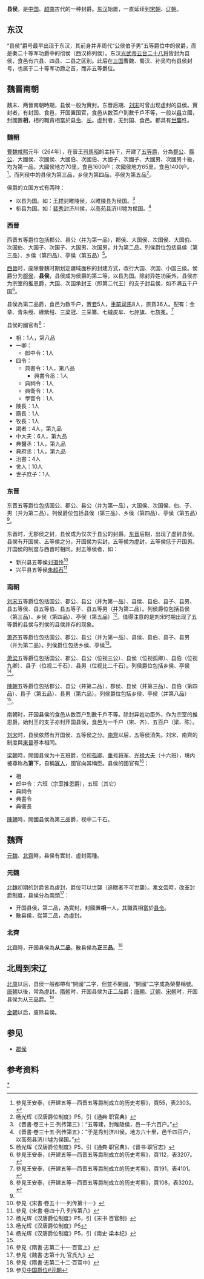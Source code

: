 {{otheruses|subject=五等爵中的县侯|other=列侯中的'''县侯'''|列侯}}
'''县侯'''，是[[中国|中国]]、[[越南|越南]]古代的一种封爵。[[东汉|东汉]]始置，一直延续到[[宋朝|宋朝]]、[[辽朝|辽朝]]。

==东汉==
“县侯”爵号最早出现于东汉，其前身并非周代“公侯伯子男”五等爵位中的侯爵，而是秦二十等军功爵中的彻侯（西汉称列侯）。东汉[[光武帝|光武帝]][[云台二十八将|云台二十八将]]皆封为县侯，食邑有六县、四县、二县之区别。此后在[[三国|三国]]曹魏、蜀汉、孙吴均有县侯封号，也属于二十等军功爵之首，而非五等爵位。

==魏晋南朝==
魏末、两晉南朝時期，县侯一般为實封。东晋后期、[[刘宋|刘宋]]时曾出现虚封的县侯。實封者，有封国、食邑，开国置国官，食邑从数百户到數千戶不等，一般以[[县|县]]立國，封國置'''相'''，相的職責相當於县[[县令|令]]、[[县长|长]]。虚封者，无封国、食邑。都具有[[世襲|世襲]]性。

===魏朝===
[[曹魏|曹魏]][[咸熙|咸熙]]元年（264年），在晉王[[司馬昭|司馬昭]]的主持下，开建了[[五等爵|五等爵]]，分為[[郡公|郡公]]、[[縣公|縣公]]、大國侯、次國侯、大國伯、次國伯、大國子、次國子、大國男、次國男十級，均为第一品。大國侯地方70里，食邑1600户；次國侯地方65里，食邑1400户。<ref>參見王安泰，《开建五等—西晋五等爵制成立的历史考察》，頁55，表2303。</ref>。而列侯中的县侯为第三品，乡侯为第四品，亭侯为第五品<ref>杨光辉《汉唐爵位制度》P5，引《通典·职官典》</ref>。

侯爵的立国方式有两种：
*以县为国。如：[[王祥|王祥]]封睢陵侯，以睢陵县为侯国。<ref>《晋書·卷三十三·列传第三》：“五等建，封睢陵侯，邑一千六百户。”</ref>
*析县为国。如：[[裴秀|裴秀]]封济川侯，以高苑县济川墟为侯国。<ref>《晋書·卷三十五·列传第五》：“于是秀封济川侯，地方六十里，邑千四百户，以高苑县济川墟为侯国。”</ref>

===西晉===
西晋五等爵位包括郡公、县公（并为第一品），郡侯、大国侯、次国侯、大国伯、次国伯、大国子、次国子、大国男、次国男，并为第二品。列侯爵位包括县侯（第三品）、乡侯（第四品）、亭侯（第五品）<ref name="#1">杨光辉《汉唐爵位制度》P5，引《通典·职官典》、《晋书·职官志》</ref>。

[[西晉|西晉]]时，废除曹魏时期划定疆域面积的封建方式，改行大国、次国、小国三级。侯爵分为[[郡侯|郡侯]]、'''县侯'''，县侯成为侯爵的第二等，以县为国。除封异姓功臣外，县侯亦为宗室的推恩爵，大国、次国承封王（即第二代王）的支子封县侯，如不满五千户国<ref>參見王安泰，《开建五等—西晋五等爵制成立的历史考察》，頁112，表3207。</ref>。

县侯為第二品爵，食邑为数千户，置[[妾|妾]]5人，[[車前司馬|車前司馬]]8人，旅賁36人。配有：金章、青朱绶、綠紫绀、三梁冠、三采纂、七縫皮牟、七斿旗、七旒冕。<ref>參見王安泰，《开建五等—西晋五等爵制成立的历史考察》，頁191，表4101。</ref>

县侯的國官有<ref>參見王安泰，《开建五等—西晋五等爵制成立的历史考察》，頁108，表3202。</ref>：
*相：1人，第八品
*一卿：
**郎中令：1人
*四令：
**典書令：1人，第八品
***典書令丞：1人
**典祠令：1人
**典衛令：1人
**學官令：1人
*陵長：1人
*廟長：1人
*牧長：1人
*謁者：4人，第九品
*中大夫：6人，第九品
*典醫丞：1人，第九品
*典府丞：1人，第九品
*治書：4人
*舍人：10人
*世子庶子：1人

===东晋===
东晋五等爵位包括国公、郡公、县公（并为第一品），大国侯、次国侯、伯、子、男（并为第二品）。列侯爵位包括县侯（第三品）、乡侯（第四品）、亭侯（第五品）<ref name="#1"/>。

东晋时，无郡侯之封，县侯成为仅次于县公的封爵。[[东晋|东晋]]后期，出现了虚封县侯。县侯有开国侯、五等侯之分，开国侯为实封，五等侯为虚封，五等侯低于开国男。开国侯的制度与西晋时相同。封五等侯者，如：
*新兴县五等侯[[刘道怜|刘道怜]]<ref>參見《宋書·卷五十一·列传第十一》</ref>
*兴平县五等侯[[朱超石|朱超石]]<ref>參見《宋書·卷四十八·列传第八》</ref>

===南朝===
[[刘宋|刘宋]]五等爵位包括国公、郡公、县公（并为第一品）、县侯、县伯、县子、县男、县五等侯、县五等伯、县五等子、县五等男（并为第二品）。列侯爵位包括县侯（第三品）、乡侯（第四品）、亭侯（第五品）<ref>杨光辉《汉唐爵位制度》P5，引《宋书·百官制》</ref>。值得注意的是刘宋时期出现了五等爵的县侯与列侯的县侯并存的现象。

[[南齐|萧齐]]五等爵位包括国公、郡公、县公（并为第一品）、县侯、县伯、县子、县男（并为第二品）。列侯爵位包括乡侯、亭侯<ref name="#2">杨光辉《汉唐爵位制度》P5</ref>。

[[南梁|萧梁]]五等爵位包括国公、郡公、县公（位视三公）、县侯（位视孤卿）、县伯（位视九卿）、县子（位视二千石）、县男（位视比二千石）。列侯爵位包括乡侯、亭侯<ref>杨光辉《汉唐爵位制度》P5，引《南史·梁本纪》</ref>。

[[陳朝|陳朝]]五等爵位包括郡公、县公（并第二品），郡侯、县侯（并第三品）、县伯（第四品）、县子（第五品）、县男（第六品）。列侯爵位包括乡侯、亭侯（并第八品）<ref name="#2"/>。

南朝时，开国县侯的食邑从数百户到數千戶不等。除封异姓功臣外，作为宗室的推恩爵，始封王的支子亦封开国县侯，食邑为一千户（宋、齐）、五百户（梁、陈）。

[[刘宋|刘宋]]时，县侯依然有开国侯、五等侯之分。[[南齊|南齊]]以后，五等侯消失。刘宋、南齊的制度與[[東晉|東晉]]基本相同。

[[南梁|梁朝]]時，開國县侯为十五班爵，位视[[孤卿|孤卿]]、[[重号将军|重号将军]]、[[光禄大夫|光禄大夫]]（十六班），境内被尊称為'''第下'''，自稱[[寡人|寡人]]，國官向其稱臣。县侯的國官有<ref>參見《隋書·志第二十一·百官上》</ref>：
*相
*郎中令：六班（宗室推恩爵），五班（其它）
*典祠令
*典書令
*典衛長

[[陳朝|陳朝]]時，開國县侯為第三品爵，视中二千石。

==魏齊==
[[元魏|元魏]]、[[北齊|北齊]]時，县侯有實封、虛封兩種。

===元魏===
[[北魏|北魏]]初期的封爵皆為虛封，爵位可以世襲（追贈者不可世襲）。[[北魏孝文帝|孝文帝]]時，改革封爵制度，县侯分為兩類<ref>參見《魏書·志第十九·官氏九》</ref>：
*开国县侯，第二品，為實封，封國置'''相'''一人，其職責相當於[[县令|县令]]。
*散县侯，從第二品，為虛封。

===北齊===
[[北齊|北齊]]時，开国县侯為'''从二品'''，散县侯為'''正三品'''。<ref>參見《隋書·志第二十二·百官中》</ref>

==北周到宋辽==
[[北周|北周]]以后，县侯一般都帶有“開國”二字，但並不開國，“開國”二字成為榮譽稱號。[[唐朝|唐朝]]以後，常為虛封。[[隋朝|隋朝]]时，开国县侯为正二品爵；[[唐朝|唐朝]]、[[辽朝|辽朝]]、[[宋朝|宋朝]]时，开国县侯为从三品爵。<ref>参见[[中国爵位#元朝|中国爵位#元朝]]</ref>

[[金朝|金朝]]以后，废除县侯。

==参见==
*[[郡侯|郡侯]]

==参考资料==
<div class="references-small">   
<references/>   
</div> 

[[Category:县侯|*]]
